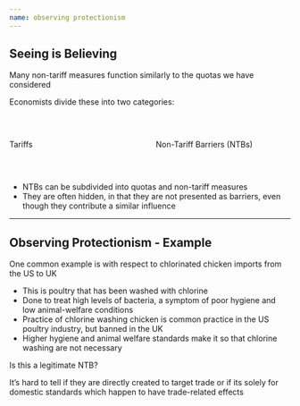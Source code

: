 ```yaml
---
name: observing protectionism
---
```


## Seeing is Believing

Many non-tariff measures function similarly to the quotas we have considered

Economists divide these into two categories:

<br>

:::: {.columns}

::: {.column width="50%"}
[Tariffs]{.hi .align-center}
:::

::: {.column width="50%"}
[Non-Tariff Barriers (NTBs)]{.hp .align-center}
:::

::::

<br>

::: {.fragment}
- [NTBs]{.hp} can be subdivided into quotas and non-tariff measures
- They are often hidden, in that they are not presented as barriers, even though they contribute a similar influence
:::

---

## Observing Protectionism - Example {.small}

One common example is with respect to [chlorinated chicken]{.hp} imports from the US to UK

::: {.incremental}
- This is poultry that has been washed with chlorine 
- Done to treat high levels of bacteria, a symptom of poor hygiene and low animal-welfare conditions
- Practice of chlorine washing chicken is common practice in the US poultry industry, but banned in the UK
- Higher hygiene and animal welfare standards make it so that chlorine washing are not necessary
:::

::: {.fragment}
[Is this a legitimate NTB?]{.hp}

It's hard to tell if they are directly created to target trade or if its solely for domestic standards which happen to have trade-related effects
:::
